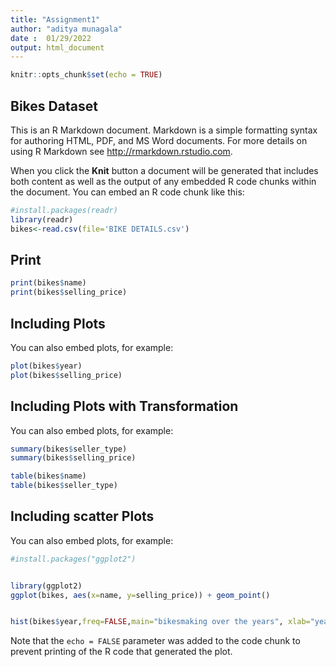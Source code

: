 ---
title: "Assignment1"
author: "aditya munagala"
date :  01/29/2022
output: html_document
---

```{r setup, include=FALSE}
knitr::opts_chunk$set(echo = TRUE)
```

## Bikes Dataset

This is an R Markdown document. Markdown is a simple formatting syntax for authoring HTML, PDF, and MS Word documents. For more details on using R Markdown see <http://rmarkdown.rstudio.com>.

When you click the **Knit** button a document will be generated that includes both content as well as the output of any embedded R code chunks within the document. You can embed an R code chunk like this:


```{r cars}
#install.packages(readr)
library(readr)
bikes<-read.csv(file='BIKE DETAILS.csv')


```

## Print
```{r, echo=FALSE}


print(bikes$name)
print(bikes$selling_price)


```

## Including Plots

You can also embed plots, for example:

```{r, echo=FALSE}


plot(bikes$year)
plot(bikes$selling_price)


```

## Including Plots with Transformation

You can also embed plots, for example:

```{r , echo=FALSE}
summary(bikes$seller_type)
summary(bikes$selling_price)

table(bikes$name)
table(bikes$seller_type)
```

## Including scatter Plots

You can also embed plots, for example:

```{r, echo=FALSE}
#install.packages("ggplot2")


library(ggplot2)
ggplot(bikes, aes(x=name, y=selling_price)) + geom_point()


hist(bikes$year,freq=FALSE,main="bikesmaking over the years", xlab="year",ylab="%",col="grey")

```
Note that the `echo = FALSE` parameter was added to the code chunk to prevent printing of the R code that generated the plot.
